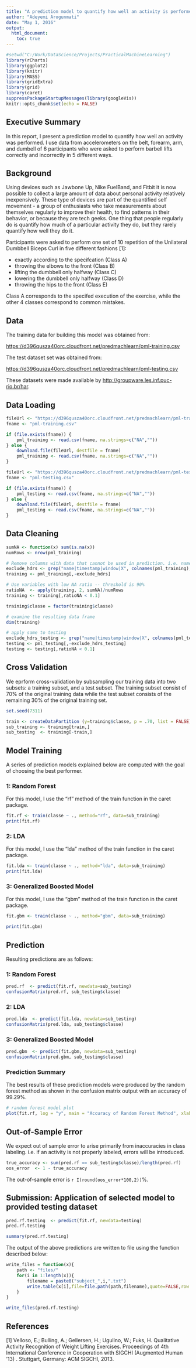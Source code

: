 ```yaml
---
title: "A prediction model to quantify how well an activity is performed"
author: "Adeyemi Arogunmati"
date: "May 1, 2016"
output: 
  html_document:
    toc: true
---
```


```r
#setwd("C:/Work/DataScience/Projects/PracticalMachineLearning")
library(rCharts)
library(ggplot2)
library(knitr)
library(MASS)
library(gridExtra)
library(grid)
library(caret)
suppressPackageStartupMessages(library(googleVis))
knitr::opts_chunk$set(echo = FALSE)
```

## Executive Summary
In this report, I present a prediction model to quantify how well an activity was performed. I use data from accelerometers on the belt, forearm, arm, and dumbell of 6 participants who were asked to perform barbell lifts correctly and incorrectly in 5 different ways.

## Background
Using devices such as Jawbone Up, Nike FuelBand, and Fitbit it is now possible to collect a large amount of data about personal activity relatively inexpensively. These type of devices are part of the quantified self movement - a group of enthusiasts who take measurements about themselves regularly to improve their health, to find patterns in their behavior, or because they are tech geeks. One thing that people regularly do is quantify how much of a particular activity they do, but they rarely quantify how well they do it. 

Participants were asked to perform one set of 10 repetition of the Unilateral Dumbbell Biceps Curl in five different fashions [1]: 

- exactly according to the specifcation (Class A)
- throwing the elbows to the front (Class B)
- lifting the dumbbell only halfway (Class C) 
- lowering the dumbbell only halfway (Class D) 
- throwing the hips to the front (Class E) 

Class A  corresponds  to  the  specifed  execution  of  the  exercise, while  the  other  4  classes  correspond  to  common  mistakes.

## Data
The training data for building this model was obtained from:

<https://d396qusza40orc.cloudfront.net/predmachlearn/pml-training.csv>

The test dataset set was obtained from:

<https://d396qusza40orc.cloudfront.net/predmachlearn/pml-testing.csv>

These datasets were made available by <http://groupware.les.inf.puc-rio.br/har>.

## Data Loading
```r

fileUrl <- "https://d396qusza40orc.cloudfront.net/predmachlearn/pml-training.csv"
fname <- "pml-training.csv"

if (file.exists(fname)) {
    pml_training <- read.csv(fname, na.strings=c("NA",""))
} else { 
    download.file(fileUrl, destfile = fname)
    pml_training <- read.csv(fname, na.strings=c("NA",""))
}  

fileUrl <- "https://d396qusza40orc.cloudfront.net/predmachlearn/pml-testing.csv"
fname <- "pml-testing.csv"

if (file.exists(fname)) {
    pml_testing <- read.csv(fname, na.strings=c("NA",""))
} else { 
    download.file(fileUrl, destfile = fname)
    pml_testing <- read.csv(fname, na.strings=c("NA",""))
} 


```

## Data Cleaning
```r

sumNA <- function(x) sum(is.na(x))
numRows <- nrow(pml_training)

# Remove columns with data that cannot be used in prediction. i.e. names, timestamps etc
exclude_hdrs <- grep("name|timestamp|window|X", colnames(pml_training), value=FALSE) 
training <- pml_training[,-exclude_hdrs]

# Use variables with low NA ratio -- threshold is 90%
ratioNA  <- apply(training, 2, sumNA)/numRows
training <- training[,ratioNA < 0.1]

training$classe = factor(training$classe)

# examine the resulting data frame
dim(training)

# apply same to testing
exclude_hdrs_testing <- grep("name|timestamp|window|X", colnames(pml_testing), value=FALSE) 
testing <- pml_testing[,-exclude_hdrs_testing]
testing <- testing[,ratioNA < 0.1]
```

## Cross Validation
We eprform cross-validation by subsampling our training data into two subsets: a training subset, and a test subset. The training subset consist of 70% of the original training data while the test subset consists of the remaining 30% of the original training set.

```r

set.seed(7311)

train <- createDataPartition (y=training$classe, p = .70, list = FALSE)
sub_training <- training[train,]
sub_testing  <- training[-train,]

```

## Model Training
A series of prediction models explained below are computed with the goal of choosing the best performer. 

### 1: Random Forest
For this model, I use the "rf" method of the train function in the caret package.
```r

fit.rf <- train(classe ~ ., method="rf", data=sub_training)
print(fit.rf)

```
### 2: LDA
For this model, I use the "lda" method of the train function in the caret package.
```r

fit.lda <- train(classe ~ ., method="lda", data=sub_training)
print(fit.lda)

```
### 3: Generalized Boosted Model
For this model, I use the "gbm" method of the train function in the caret package.
```r
fit.gbm <- train(classe ~ ., method="gbm", data=sub_training)
```

```r
print(fit.gbm)
```

## Prediction

Resulting predictions are as follows:

### 1: Random Forest
```r

pred.rf  <- predict(fit.rf, newdata=sub_testing)
confusionMatrix(pred.rf, sub_testing$classe)

```
### 2: LDA
```r

pred.lda  <- predict(fit.lda, newdata=sub_testing)
confusionMatrix(pred.lda, sub_testing$classe)

```
### 3: Generalized Boosted Model
```r

pred.gbm  <- predict(fit.gbm, newdata=sub_testing)
confusionMatrix(pred.gbm, sub_testing$classe)

```

### Prediction Summary
The best results of these prediction models were produced by the random forest method as shown in the confusion matrix output with an accuracy of 99.29%.

```r
# random forest model plot
plot(fit.rf, log = "y", main = "Accuracy of Random Forest Method", xlab = "Predictors", ylab = "Accuracy")
```


## Out-of-Sample Error
We expect out of sample error to arise primarily from inaccuracies in class labeling. i.e. if an activity is not properly labeled, errors will be introduced.

```r

true_accuracy <- sum(pred.rf == sub_testing$classe)/length(pred.rf)
oos_error  <- 1 - true_accuracy

```

The out-of-sample error is `r I(round(oos_error*100,2))`%.

## Submission: Application of selected model to provided testing dataset 

```r

pred.rf.testing  <- predict(fit.rf, newdata=testing)
pred.rf.testing

summary(pred.rf.testing)
```

The output of the above predictions are written to file using the function described below:

```r
write_files = function(x){ 
    path <- "files/"
    for(i in 1:length(x)){
        filename = paste0("subject_",i,".txt")
        write.table(x[i],file=file.path(path,filename),quote=FALSE,row.names=FALSE,col.names=FALSE)
    }
}

write_files(pred.rf.testing)
```


## References

[1] Velloso, E.; Bulling, A.; Gellersen, H.; Ugulino, W.; Fuks, H. Qualitative Activity Recognition of Weight Lifting Exercises. Proceedings of 4th International Conference in Cooperation with SIGCHI (Augmented Human '13) . Stuttgart, Germany: ACM SIGCHI, 2013.

